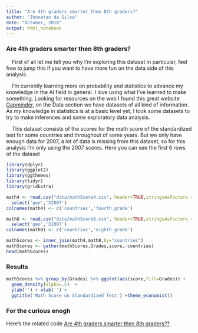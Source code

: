 ```yaml
---
title: "Are 4th graders smarter then 8th graders?"
author: "Jhonatan da Silva"
date: "October, 2018"
output: html_notebook
---
```


### Are 4th graders smarter then 8th graders?  

&nbsp;&nbsp;&nbsp; First of all let me tell you why I'm exploring this dataset in particular, feel free to jump this if you want to have more fun on the data side of this analysis. 
 
&nbsp;&nbsp;&nbsp; I'm currently learning more on probability and statistics to advance my knowledge in the AI field in general. I love using what I've learned to make something. Looking for resources on the web I found this great website [Gapminder](https://www.gapminder.org), on the Data section we have datasets of all kind of information. As my knowledge in statistics is at a basic level yet, I took some datasets to try to make inferences and some exploratory data analysis.

&nbsp;&nbsp;&nbsp; This dataset consists of the scores for the math score of the standardized test for some countries and throughout of some years. But we only have enough data for 2007, a lot of data is missing from this dataset, so for this analysis I'm only using the 2007 scores. Here you can see the first 6 rows of the dataset

```r
library(dplyr)
library(ggplot2)
library(ggthemes)
library(tidyr)
library(gridExtra)

math4 <- read.csv("data/mathScore4.csv", header=TRUE,stringsAsFactors = FALSE) %>%
  select('geo','X2007')
colnames(math4) <- c('countries','fourth_grade')

math8 <- read.csv("data/mathScore8.csv", header=TRUE,stringsAsFactors = FALSE) %>%
  select('geo','X2007')
colnames(math8) <- c('countries','eighth_grade')

mathScores <- inner_join(math4,math8,by="countries")
mathScores <- gather(mathScores,Grades,score,-countries)
head(mathScores)
```
### Results
```r

mathScores %>% group_by(Grades) %>% ggplot(aes(score,fill=Grades)) + 
  geom_density(alpha=.5)  +
  ylab('') + xlab('') + 
  ggtitle('Math Score on Standardized Test') +theme_economist()
```


### For the curious enogh
Here's the related code
[Are 4th graders smarter then 8th graders??](https://github.com/silvajhonatan/do-you-trust-your-gut)